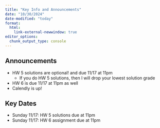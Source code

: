 ```yaml
---
title: "Key Info and Announcements"
date: "10/30/2024"
date-modified: "today"
format: 
  html:
    link-external-newwindow: true
editor_options: 
  chunk_output_type: console
---
```


## Announcements

- HW 5 solutions are optional! and due 11/17 at 11pm
  - If you do HW 5 solutions, then I will drop your lowest solution grade
- HW 6 is due 11/17 at 11pm as well
-   Calendly is up!
  

## Key Dates

- Sunday 11/17: HW 5 solutions due at 11pm
- Sunday 11/17: HW 6 assignment due at 11pm
